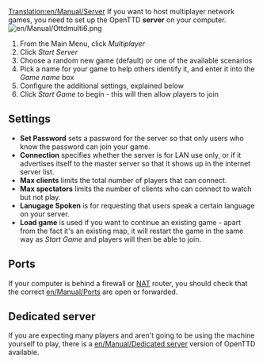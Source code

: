 [[Translation:en/Manual/Server]]
If you want to host multiplayer network games, you need to set up the OpenTTD '''server''' on your computer.
[[File:en/Manual/Ottdmulti6.png|right]]
#From the Main Menu, click ''Multiplayer''
#Click ''Start Server''
#Choose a random new game (default) or one of the available scenarios
#Pick a name for your game to help others identify it, and enter it into the ''Game name'' box
#Configure the additional settings, explained below
#Click ''Start Game'' to begin - this will then allow players to join

==Settings==
*'''Set Password''' sets a password for the server so that only users who know the password can join your game.
*'''Connection''' specifies whether the server is for LAN use only, or if it advertises itself to the master server so that it shows up in the internet server list.
*'''Max clients''' limits the total number of players that can connect.
*'''Max spectators''' limits the number of clients who can connect to watch but not play.
*'''Lanugage Spoken''' is for requesting that users speak a certain language on your server.
*'''Load game''' is used if you want to continue an existing game - apart from the fact it's an existing map, it will restart the game in the same way as ''Start Game'' and players will then be able to join.

==Ports==
If your computer is behind a firewall or [https://www.wikipedia.org/wiki/Network_address_translation NAT] router, you should check that the correct [[en/Manual/Port]]s are open or forwarded.

==Dedicated server==
If you are expecting many players and aren't going to be using the machine yourself to play, there is a [[en/Manual/Dedicated server]] version of OpenTTD available.